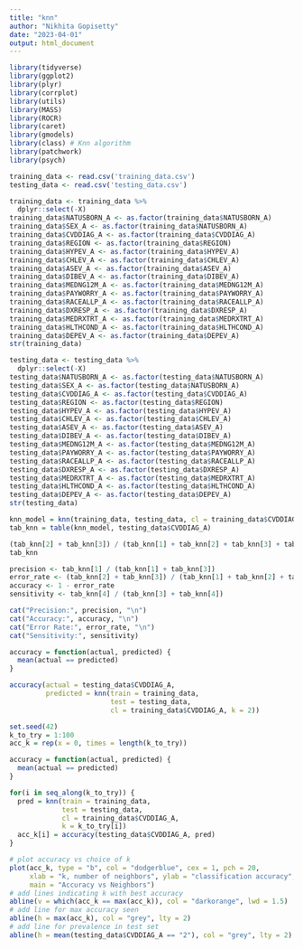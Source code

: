 ```yaml
---
title: "knn"
author: "Nikhita Gopisetty"
date: "2023-04-01"
output: html_document
---
```


```r
library(tidyverse)
library(ggplot2)
library(plyr)
library(corrplot)
library(utils)
library(MASS)
library(ROCR)
library(caret)
library(gmodels)
library(class) # Knn algorithm
library(patchwork)
library(psych)
```

```r
training_data <- read.csv('training_data.csv')
testing_data <- read.csv('testing_data.csv')
```

```r
training_data <- training_data %>% 
  dplyr::select(-X)
training_data$NATUSBORN_A <- as.factor(training_data$NATUSBORN_A)
training_data$SEX_A <- as.factor(training_data$NATUSBORN_A)
training_data$CVDDIAG_A <- as.factor(training_data$CVDDIAG_A)
training_data$REGION <- as.factor(training_data$REGION)
training_data$HYPEV_A <- as.factor(training_data$HYPEV_A)
training_data$CHLEV_A <- as.factor(training_data$CHLEV_A)
training_data$ASEV_A <- as.factor(training_data$ASEV_A)
training_data$DIBEV_A <- as.factor(training_data$DIBEV_A)
training_data$MEDNG12M_A <- as.factor(training_data$MEDNG12M_A)
training_data$PAYWORRY_A <- as.factor(training_data$PAYWORRY_A)
training_data$RACEALLP_A <- as.factor(training_data$RACEALLP_A)
training_data$DXRESP_A <- as.factor(training_data$DXRESP_A)
training_data$MEDRXTRT_A <- as.factor(training_data$MEDRXTRT_A)
training_data$HLTHCOND_A <- as.factor(training_data$HLTHCOND_A)
training_data$DEPEV_A <- as.factor(training_data$DEPEV_A)
str(training_data)
```

```r
testing_data <- testing_data %>% 
  dplyr::select(-X)
testing_data$NATUSBORN_A <- as.factor(testing_data$NATUSBORN_A)
testing_data$SEX_A <- as.factor(testing_data$NATUSBORN_A)
testing_data$CVDDIAG_A <- as.factor(testing_data$CVDDIAG_A)
testing_data$REGION <- as.factor(testing_data$REGION)
testing_data$HYPEV_A <- as.factor(testing_data$HYPEV_A)
testing_data$CHLEV_A <- as.factor(testing_data$CHLEV_A)
testing_data$ASEV_A <- as.factor(testing_data$ASEV_A)
testing_data$DIBEV_A <- as.factor(testing_data$DIBEV_A)
testing_data$MEDNG12M_A <- as.factor(testing_data$MEDNG12M_A)
testing_data$PAYWORRY_A <- as.factor(testing_data$PAYWORRY_A)
testing_data$RACEALLP_A <- as.factor(testing_data$RACEALLP_A)
testing_data$DXRESP_A <- as.factor(testing_data$DXRESP_A)
testing_data$MEDRXTRT_A <- as.factor(testing_data$MEDRXTRT_A)
testing_data$HLTHCOND_A <- as.factor(testing_data$HLTHCOND_A)
testing_data$DEPEV_A <- as.factor(testing_data$DEPEV_A)
str(testing_data)
```

```r
knn_model = knn(training_data, testing_data, cl = training_data$CVDDIAG_A, k=2)
tab_knn = table(knn_model, testing_data$CVDDIAG_A)

(tab_knn[2] + tab_knn[3]) / (tab_knn[1] + tab_knn[2] + tab_knn[3] + tab_knn[4])
tab_knn
```

```r
precision <- tab_knn[1] / (tab_knn[1] + tab_knn[3])
error_rate <- (tab_knn[2] + tab_knn[3]) / (tab_knn[1] + tab_knn[2] + tab_knn[3] + tab_knn[4])
accuracy <- 1 - error_rate
sensitivity <- tab_knn[4] / (tab_knn[3] + tab_knn[4])

cat("Precision:", precision, "\n")
cat("Accuracy:", accuracy, "\n")
cat("Error Rate:", error_rate, "\n")
cat("Sensitivity:", sensitivity)
```


```r
accuracy = function(actual, predicted) {
  mean(actual == predicted)
}

accuracy(actual = testing_data$CVDDIAG_A,
         predicted = knn(train = training_data, 
                         test = testing_data, 
                         cl = training_data$CVDDIAG_A, k = 2))

```

```r
set.seed(42)
k_to_try = 1:100
acc_k = rep(x = 0, times = length(k_to_try))

accuracy = function(actual, predicted) {
  mean(actual == predicted)
}

for(i in seq_along(k_to_try)) {
  pred = knn(train = training_data, 
             test = testing_data, 
             cl = training_data$CVDDIAG_A, 
             k = k_to_try[i])
  acc_k[i] = accuracy(testing_data$CVDDIAG_A, pred)
}
```
```r
# plot accuracy vs choice of k
plot(acc_k, type = "b", col = "dodgerblue", cex = 1, pch = 20, 
     xlab = "k, number of neighbors", ylab = "classification accuracy",
     main = "Accuracy vs Neighbors")
# add lines indicating k with best accuracy
abline(v = which(acc_k == max(acc_k)), col = "darkorange", lwd = 1.5)
# add line for max accuracy seen
abline(h = max(acc_k), col = "grey", lty = 2)
# add line for prevalence in test set
abline(h = mean(testing_data$CVDDIAG_A == "2"), col = "grey", lty = 2)
```

